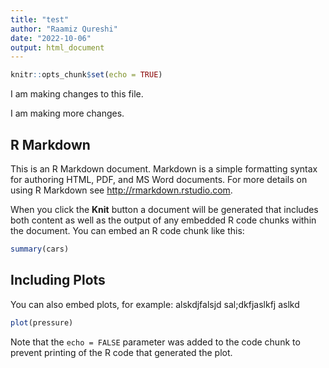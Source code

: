 ```yaml
---
title: "test"
author: "Raamiz Qureshi"
date: "2022-10-06"
output: html_document
---
```


```r
knitr::opts_chunk$set(echo = TRUE)
```


I am making changes to this file.

I am making more changes. 

## R Markdown

This is an R Markdown document. Markdown is a simple formatting syntax for authoring HTML, PDF, and MS Word documents. For more details on using R Markdown see <http://rmarkdown.rstudio.com>.

When you click the **Knit** button a document will be generated that includes both content as well as the output of any embedded R code chunks within the document. You can embed an R code chunk like this:

```r
summary(cars)
```

## Including Plots

You can also embed plots, for example: alskdjfalsjd
sal;dkfjaslkfj
aslkd

```r
plot(pressure)
```

Note that the `echo = FALSE` parameter was added to the code chunk to prevent printing of the R code that generated the plot.
